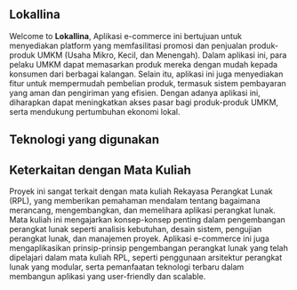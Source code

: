 ## Lokallina

Welcome to **Lokallina**, Aplikasi e-commerce ini bertujuan untuk menyediakan platform yang memfasilitasi promosi dan penjualan produk-produk UMKM (Usaha Mikro, Kecil, dan Menengah). Dalam aplikasi ini, para pelaku UMKM dapat memasarkan produk mereka dengan mudah kepada konsumen dari berbagai kalangan. Selain itu, aplikasi ini juga menyediakan fitur untuk mempermudah pembelian produk, termasuk sistem pembayaran yang aman dan pengiriman yang efisien. Dengan adanya aplikasi ini, diharapkan dapat meningkatkan akses pasar bagi produk-produk UMKM, serta mendukung pertumbuhan ekonomi lokal.

## Teknologi yang digunakan
<CardGrid>
  <Card
    title="Frontend"
    description="HTML, CSS, JavaScript (ReactJS atau VueJS) untuk membangun antarmuka pengguna yang interaktif dan responsif."
    href="/docs/introduction/installation"
  />
  <Card
    title="Backend"
    description="PHP dengan framework Laravel atau CodeIgniter untuk menangani logika aplikasi dan manajemen database."
    href="/docs/introduction/setup"
  />
  <Card
    title="Database"
    description="MySQL atau PostgreSQL sebagai sistem manajemen database yang menyimpan data produk, pengguna, transaksi, dan lain-lain."
    href="/docs/introduction/setup"
  />
   <Card
    title="Payment Gateway"
    description="Integrasi dengan layanan pembayaran seperti Midtrans atau Doku untuk memfasilitasi transaksi yang aman."
    href="/docs/introduction/setup"
  />
   <Card
    title="Hosting dan Deployment"
    description="Cloud hosting seperti AWS atau DigitalOcean untuk penyimpanan dan pengelolaan aplikasi."
    href="/docs/introduction/setup"
  />
</CardGrid>

## Keterkaitan dengan Mata Kuliah

Proyek ini sangat terkait dengan mata kuliah Rekayasa Perangkat Lunak (RPL), yang memberikan pemahaman mendalam tentang bagaimana merancang, mengembangkan, dan memelihara aplikasi perangkat lunak. Mata kuliah ini mengajarkan konsep-konsep penting dalam pengembangan perangkat lunak seperti analisis kebutuhan, desain sistem, pengujian perangkat lunak, dan manajemen proyek. Aplikasi e-commerce ini juga mengaplikasikan prinsip-prinsip pengembangan perangkat lunak yang telah dipelajari dalam mata kuliah RPL, seperti penggunaan arsitektur perangkat lunak yang modular, serta pemanfaatan teknologi terbaru dalam membangun aplikasi yang user-friendly dan scalable.
